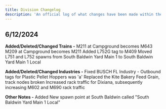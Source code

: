 ```yaml
---
title: Division Changelog
description: 'An official log of what changes have been made within the Southeast Division.'
---
```


## 6/12/2024

**Added/Deleted/Changed Trains -**
M211 at Campground becomes M643
M209 at Campground becomes M211
Added L752G tag to M409
Moved L751 and L752 spawns from South Baldwin Yard Main 1 to South Baldwin Yard Main 1 Local

**Added/Deleted/Changed Industries -**
Fixed BUSCH FL Industry - Outbound tags for Plastic Pellet Hoppers was 'a'
Replaced the Kite Bakery Feed Grain, track nodes broken
Increased rack traffic for Dixiana, subsequently increasing M602 and M690 rack traffic

**Other Notes -** 
Added New spawn point at South Baldwin called "South Baldwin Yard Main 1 Local"